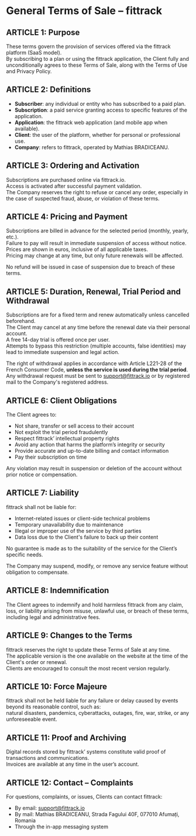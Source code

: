 # General Terms of Sale – fittrack

## ARTICLE 1: Purpose

These terms govern the provision of services offered via the fittrack platform (SaaS model).  
By subscribing to a plan or using the fittrack application, the Client fully and unconditionally agrees to these Terms of Sale, along with the Terms of Use and Privacy Policy.

## ARTICLE 2: Definitions

- **Subscriber**: any individual or entity who has subscribed to a paid plan.  
- **Subscription**: a paid service granting access to specific features of the application.  
- **Application**: the fittrack web application (and mobile app when available).  
- **Client**: the user of the platform, whether for personal or professional use.  
- **Company**: refers to fittrack, operated by Mathias BRADICEANU.

## ARTICLE 3: Ordering and Activation

Subscriptions are purchased online via fittrack.io.  
Access is activated after successful payment validation.  
The Company reserves the right to refuse or cancel any order, especially in the case of suspected fraud, abuse, or violation of these terms.

## ARTICLE 4: Pricing and Payment

Subscriptions are billed in advance for the selected period (monthly, yearly, etc.).  
Failure to pay will result in immediate suspension of access without notice.  
Prices are shown in euros, inclusive of all applicable taxes.  
Pricing may change at any time, but only future renewals will be affected.

No refund will be issued in case of suspension due to breach of these terms.

## ARTICLE 5: Duration, Renewal, Trial Period and Withdrawal

Subscriptions are for a fixed term and renew automatically unless cancelled beforehand.  
The Client may cancel at any time before the renewal date via their personal account.  
A free 14-day trial is offered once per user.  
Attempts to bypass this restriction (multiple accounts, false identities) may lead to immediate suspension and legal action.

The right of withdrawal applies in accordance with Article L221-28 of the French Consumer Code, **unless the service is used during the trial period**.  
Any withdrawal request must be sent to [support@fittrack.io](mailto:support@fittrack.io) or by registered mail to the Company's registered address.

## ARTICLE 6: Client Obligations

The Client agrees to:

- Not share, transfer or sell access to their account  
- Not exploit the trial period fraudulently  
- Respect fittrack’ intellectual property rights  
- Avoid any action that harms the platform’s integrity or security  
- Provide accurate and up-to-date billing and contact information  
- Pay their subscription on time

Any violation may result in suspension or deletion of the account without prior notice or compensation.

## ARTICLE 7: Liability

fittrack shall not be liable for:

- Internet-related issues or client-side technical problems  
- Temporary unavailability due to maintenance  
- Illegal or improper use of the service by third parties  
- Data loss due to the Client's failure to back up their content

No guarantee is made as to the suitability of the service for the Client’s specific needs.

The Company may suspend, modify, or remove any service feature without obligation to compensate.

## ARTICLE 8: Indemnification

The Client agrees to indemnify and hold harmless fittrack from any claim, loss, or liability arising from misuse, unlawful use, or breach of these terms, including legal and administrative fees.

## ARTICLE 9: Changes to the Terms

fittrack reserves the right to update these Terms of Sale at any time.  
The applicable version is the one available on the website at the time of the Client's order or renewal.  
Clients are encouraged to consult the most recent version regularly.

## ARTICLE 10: Force Majeure

fittrack shall not be held liable for any failure or delay caused by events beyond its reasonable control, such as:  
natural disasters, pandemics, cyberattacks, outages, fire, war, strike, or any unforeseeable event.

## ARTICLE 11: Proof and Archiving

Digital records stored by fittrack’ systems constitute valid proof of transactions and communications.  
Invoices are available at any time in the user’s account.

## ARTICLE 12: Contact – Complaints

For questions, complaints, or issues, Clients can contact fittrack:

- By email: [support@fittrack.io](mailto:support@fittrack.io)  
- By mail: Mathias BRADICEANU, Strada Fagului 40F, 077010 Afumați, Romania  
- Through the in-app messaging system
